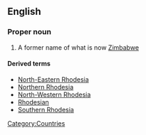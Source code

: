 ==English==
{{wikipedia|Rhodesia (disambiguation)}}
===Proper noun===
{{en-proper noun}}

# {{historical}} A former name of what is now [[Zimbabwe]]

====Derived terms====
*[[North-Eastern Rhodesia]]
*[[Northern Rhodesia]]
*[[North-Western Rhodesia]]
*[[Rhodesian]]
*[[Southern Rhodesia]]

[[Category:Countries]]